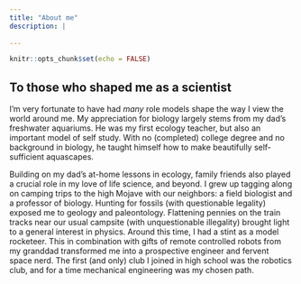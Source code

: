 ```yaml
---
title: "About me"
description: |
  
---
```


```r
knitr::opts_chunk$set(echo = FALSE)
```

## To those who shaped me as a scientist

I'm very fortunate to have had *many* role models shape the way I view the world around me. My appreciation for biology largely stems from my dad's freshwater aquariums. He was my first ecology teacher, but also an important model of self study. With no (completed) college degree and no background in biology, he taught himself how to make beautifully self-sufficient aquascapes.

Building on my dad's at-home lessons in ecology, family friends also played a crucial role in my love of life science, and beyond. I grew up tagging along on camping trips to the high Mojave with our neighbors: a field biologist and a professor of biology. Hunting for fossils (with questionable legality) exposed me to geology and paleontology. Flattening pennies on the train tracks near our usual campsite (with unquestionable illegality) brought light to a general interest in physics. Around this time, I had a stint as a model rocketeer. This in combination with gifts of remote controlled robots from my granddad transformed me into a prospective engineer and fervent space nerd. The first (and only) club I joined in high school was the robotics club, and for a time mechanical engineering was my chosen path.